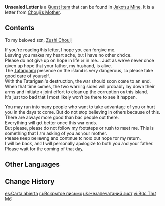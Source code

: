 {{Item Infobox
|id           = 100974
|image        = Book Letter.png
|type         = Quest Items
|description  = A letter that seems brand new but that has already been opened. It gives off a light sakura scent.
|source1      = Found in [[Jakotsu Mine]].
}}
'''Unsealed Letter''' is a [[Quest Item]] that can be found in [[Jakotsu Mine]]. It is a letter from [[Chouji's Mother]].

==Contents==
To my beloved son, [[Chouji|Zushi Chouji]]

If you're reading this letter, I hope you can forgive me.<br>
Leaving you makes my heart ache, but I have no other choice.<br>
Please do not give up on hope in life or in me... Just as we've never once given up hope that your father, my husband, is alive.<br>
The [[Tatarigami]] presence on the island is very dangerous, so please take good care of yourself.<br>
With the Tatarigami's destruction, the war should soon come to an end. When that time comes, the two warring sides will probably lay down their arms and initiate a joint effort to clean up the corruption on this island.<br>
It's just too bad that I most likely won't be there to see it happen.

You may run into many people who want to take advantage of you or hurt you in the days to come. But do not stop believing in others because of this. There are always more good than bad people out there.<br>
Everything will get better once this war ends.<br>
But please, please do not follow my footsteps or rush to meet me. This is something that I am asking of you as your mother.<br>
Please keep believing and continue to hold out hope for my return.<br>
I will be back, and I will personally apologize to both you and your father.<br>
Please wait for the coming of that day.

==Other Languages==
{{Other Languages
|default_hidden = 1
|en      = Unsealed Letter
|zhs     = 开封的信笺
|zhs_rm  = Kāifēng de Xìnjiān
|zht     = 開封的信箋
|zht_rm  = Kāifēng de Xìnjiān
|ja      = 開封した手紙
|ja_rm   = Kaifuu-shita Tegami
|ko      = 개봉한 편지
|es      = Carta abierta
|fr      = Lettre ouverte
|ru      = Вскрытое письмо
|th      = จดหมายที่ถูกเปิด
|th_rm   = 
|vi      = Bức Thư Mở
|de      = Geöffneter Brief
|id      = Surat Tak Disegel
|pt      = Carta Aberta
|tr      = Açılmış Mektup
|it      = Lettera aperta
}}

==Change History==
{{Change History|2.0}}

[[es:Carta abierta]]
[[ru:Вскрытое письмо]]
[[uk:Незапечатаний лист]]
[[vi:Bức Thư Mở]]